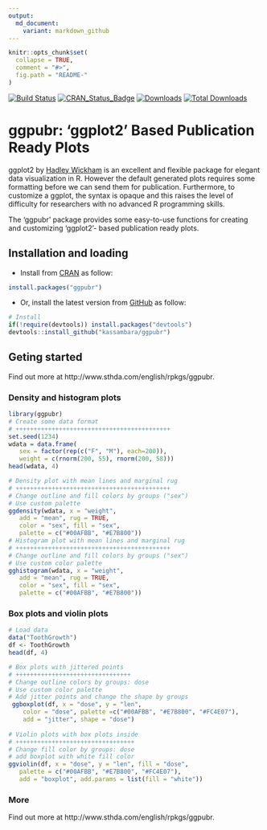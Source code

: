 ```yaml
---
output:
  md_document:
    variant: markdown_github
---
```


<!-- README.md is generated from README.Rmd. Please edit that file -->

```r
knitr::opts_chunk$set(
  collapse = TRUE,
  comment = "#>",
  fig.path = "README-"
)
```

    
[![Build Status](https://api.travis-ci.org/kassambara/ggpubr.png)](https://travis-ci.org/kassambara/ggpubr)
[![CRAN_Status_Badge](http://www.r-pkg.org/badges/version/ggpubr)](http://cran.r-project.org/package=ggpubr)
[![Downloads](http://cranlogs.r-pkg.org/badges/ggpubr)](https://cran.r-project.org/package=ggpubr)
[![Total Downloads](http://cranlogs.r-pkg.org/badges/grand-total/ggpubr?color=orange)](http://cranlogs.r-pkg.org/badges/grand-total/ggpubr)

   
# ggpubr: 'ggplot2' Based Publication Ready Plots
       
ggplot2 by [Hadley Wickham](http://docs.ggplot2.org/current/) is an excellent and flexible package for elegant data visualization in R. However the default generated plots requires some formatting before we can send them for publication. Furthermore, to customize a ggplot, the syntax is opaque and this raises the level of difficulty for researchers with no advanced R programming skills.

The 'ggpubr' package provides some easy-to-use functions for creating and customizing 'ggplot2'- based publication ready plots. 
     
     
## Installation and loading
    
   
- Install from [CRAN](https://cran.r-project.org/package=ggpubr) as follow:
  
  
```r
install.packages("ggpubr")
```
    
    
- Or, install the latest version from [GitHub](https://github.com/kassambara/ggpubr) as follow: 
    
   
```r
# Install
if(!require(devtools)) install.packages("devtools")
devtools::install_github("kassambara/ggpubr")
```
     
     
## Geting started
    
Find out more at http://www.sthda.com/english/rpkgs/ggpubr.
    
    
### Density and histogram plots
     
```r
library(ggpubr)
# Create some data format
# +++++++++++++++++++++++++++++++++++++++++++
set.seed(1234)
wdata = data.frame(
   sex = factor(rep(c("F", "M"), each=200)),
   weight = c(rnorm(200, 55), rnorm(200, 58)))
head(wdata, 4)

# Density plot with mean lines and marginal rug
# +++++++++++++++++++++++++++++++++++++++++++
# Change outline and fill colors by groups ("sex")
# Use custom palette
ggdensity(wdata, x = "weight",
   add = "mean", rug = TRUE,
   color = "sex", fill = "sex",
   palette = c("#00AFBB", "#E7B800"))
# Histogram plot with mean lines and marginal rug
# +++++++++++++++++++++++++++++++++++++++++++
# Change outline and fill colors by groups ("sex")
# Use custom color palette
gghistogram(wdata, x = "weight",
   add = "mean", rug = TRUE,
   color = "sex", fill = "sex",
   palette = c("#00AFBB", "#E7B800"))
```
      
      
### Box plots and violin plots 
    
    
```r
# Load data
data("ToothGrowth")
df <- ToothGrowth
head(df, 4)

# Box plots with jittered points
# ++++++++++++++++++++++++++++++++
# Change outline colors by groups: dose
# Use custom color palette
# Add jitter points and change the shape by groups
 ggboxplot(df, x = "dose", y = "len",
    color = "dose", palette =c("#00AFBB", "#E7B800", "#FC4E07"),
    add = "jitter", shape = "dose")
 
# Violin plots with box plots inside
# +++++++++++++++++++++++++++++++++
# Change fill color by groups: dose
# add boxplot with white fill color
ggviolin(df, x = "dose", y = "len", fill = "dose",
   palette = c("#00AFBB", "#E7B800", "#FC4E07"),
   add = "boxplot", add.params = list(fill = "white"))
```
     
     
     
### More

Find out more at http://www.sthda.com/english/rpkgs/ggpubr.
  
     
